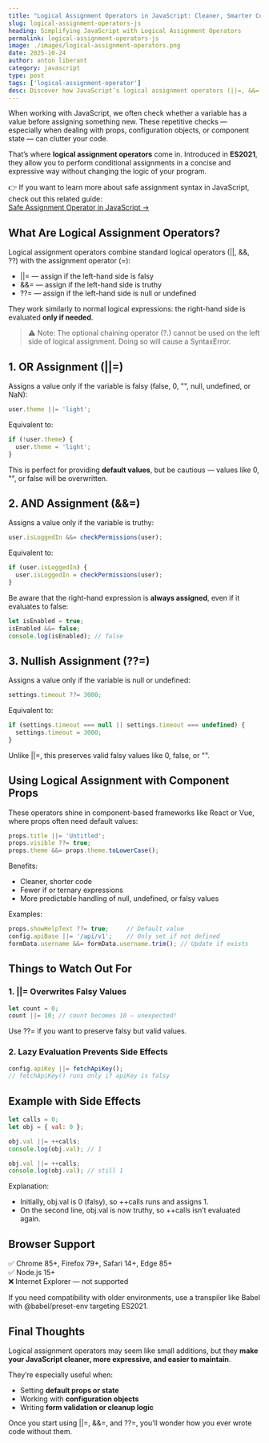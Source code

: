 ```yaml
---
title: "Logical Assignment Operators in JavaScript: Cleaner, Smarter Code"
slug: logical-assignment-operators-js
heading: Simplifying JavaScript with Logical Assignment Operators
permalink: logical-assignment-operators-js
image: ./images/logical-assignment-operators.png
date: 2025-10-24
author: anton liberant
category: javascript
type: post
tags: ['logical-assignment-operator']
desc: Discover how JavaScript’s logical assignment operators (||=, &&=, ??=) simplify conditional logic, reduce boilerplate, and make your code easier to read.
---
```


When working with JavaScript, we often check whether a variable has a value before assigning something new. These repetitive checks — especially when dealing with props, configuration objects, or component state — can clutter your code.

That’s where **logical assignment operators** come in. Introduced in **ES2021**, they allow you to perform conditional assignments in a concise and expressive way without changing the logic of your program.

👉 If you want to learn more about safe assignment syntax in JavaScript, check out this related guide:  
[Safe Assignment Operator in JavaScript →](https://jsdev.space/safe-assignment-operator/)

## What Are Logical Assignment Operators?

Logical assignment operators combine standard logical operators (||, &&, ??) with the assignment operator (=):

- ||= — assign if the left-hand side is falsy
- &&= — assign if the left-hand side is truthy
- ??= — assign if the left-hand side is null or undefined

They work similarly to normal logical expressions: the right-hand side is evaluated **only if needed**.

> ⚠️ Note: The optional chaining operator (?.) cannot be used on the left side of logical assignment. Doing so will cause a SyntaxError.

## 1. OR Assignment (||=)

Assigns a value only if the variable is falsy (false, 0, "", null, undefined, or NaN):

```js
user.theme ||= 'light';
```

Equivalent to:
```js
if (!user.theme) {
  user.theme = 'light';
}
```

This is perfect for providing **default values**, but be cautious — values like 0, "", or false will be overwritten.

## 2. AND Assignment (&&=)

Assigns a value only if the variable is truthy:

```js
user.isLoggedIn &&= checkPermissions(user);
```

Equivalent to:
```js
if (user.isLoggedIn) {
  user.isLoggedIn = checkPermissions(user);
}
```

Be aware that the right-hand expression is **always assigned**, even if it evaluates to false:

```js
let isEnabled = true;
isEnabled &&= false;
console.log(isEnabled); // false
```

## 3. Nullish Assignment (??=)

Assigns a value only if the variable is null or undefined:

```js
settings.timeout ??= 3000;
```

Equivalent to:
```js
if (settings.timeout === null || settings.timeout === undefined) {
  settings.timeout = 3000;
}
```

Unlike ||=, this preserves valid falsy values like 0, false, or "".

## Using Logical Assignment with Component Props

These operators shine in component-based frameworks like React or Vue, where props often need default values:

```js
props.title ||= 'Untitled';
props.visible ??= true;
props.theme &&= props.theme.toLowerCase();
```

Benefits:
- Cleaner, shorter code
- Fewer if or ternary expressions
- More predictable handling of null, undefined, or falsy values

Examples:
```js
props.showHelpText ??= true;     // Default value
config.apiBase ||= '/api/v1';    // Only set if not defined
formData.username &&= formData.username.trim(); // Update if exists
```

## Things to Watch Out For

### 1. ||= Overwrites Falsy Values
```js
let count = 0;
count ||= 10; // count becomes 10 — unexpected!
```
Use ??= if you want to preserve falsy but valid values.

### 2. Lazy Evaluation Prevents Side Effects
```js
config.apiKey ||= fetchApiKey(); 
// fetchApiKey() runs only if apiKey is falsy
```

## Example with Side Effects

```js
let calls = 0;
let obj = { val: 0 };

obj.val ||= ++calls;
console.log(obj.val); // 1

obj.val ||= ++calls;
console.log(obj.val); // still 1
```

Explanation:
- Initially, obj.val is 0 (falsy), so ++calls runs and assigns 1.
- On the second line, obj.val is now truthy, so ++calls isn’t evaluated again.

## Browser Support

✅ Chrome 85+, Firefox 79+, Safari 14+, Edge 85+  
✅ Node.js 15+  
❌ Internet Explorer — not supported

If you need compatibility with older environments, use a transpiler like Babel with @babel/preset-env targeting ES2021.

## Final Thoughts

Logical assignment operators may seem like small additions, but they **make your JavaScript cleaner, more expressive, and easier to maintain**.

They’re especially useful when:
- Setting **default props or state**
- Working with **configuration objects**
- Writing **form validation or cleanup logic**

Once you start using ||=, &&=, and ??=, you’ll wonder how you ever wrote code without them.
